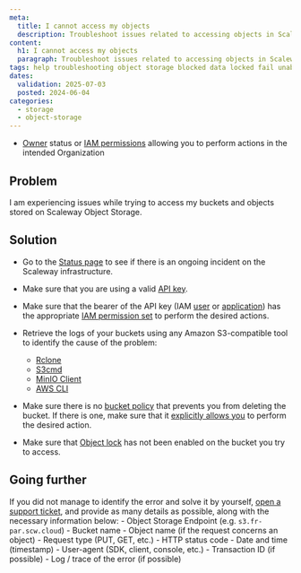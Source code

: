 ```yaml
---
meta:
  title: I cannot access my objects
  description: Troubleshoot issues related to accessing objects in Scaleway Object Storage.
content:
  h1: I cannot access my objects
  paragraph: Troubleshoot issues related to accessing objects in Scaleway Object Storage.
tags: help troubleshooting object storage blocked data locked fail unable impossible
dates:
  validation: 2025-07-03
  posted: 2024-06-04
categories:
  - storage
  - object-storage
---
```



<Requirements />

- [Owner](/iam/concepts/#owner) status or [IAM permissions](/iam/concepts/#permission) allowing you to perform actions in the intended Organization

## Problem

I am experiencing issues while trying to access my buckets and objects stored on Scaleway Object Storage.

## Solution

- Go to the [Status page](https://status.scaleway.com/) to see if there is an ongoing incident on the Scaleway infrastructure.

- Make sure that you are using a valid [API key](https://console.scaleway.com/iam/api-keys).

- Make sure that the bearer of the API key (IAM [user](/iam/concepts/#user) or [application](/iam/concepts/#application)) has the appropriate [IAM permission set](/iam/how-to/view-permission-sets/) to perform the desired actions.

- Retrieve the logs of your buckets using any Amazon S3-compatible tool to identify the cause of the problem:
    - [Rclone](https://rclone.org/docs/#logging)
    - [S3cmd](https://s3tools.org/usage)
    - [MinIO Client](https://min.io/docs/minio/linux/reference/minio-mc-admin/mc-admin-logs.html#mc-admin-logs)
    - [AWS CLI](https://docs.aws.amazon.com/cli/latest/reference/logs/get-log-events.html)

- Make sure there is no [bucket policy](/object-storage/concepts/#bucket-policy) that prevents you from deleting the bucket. If there is one, make sure that it [explicitly allows you](/object-storage/api-cli/bucket-policy/) to perform the desired action.

- Make sure that [Object lock](/object-storage/api-cli/object-lock/) has not been enabled on the bucket you try to access.

## Going further

If you did not manage to identify the error and solve it by yourself, [open a support ticket](/account/how-to/open-a-support-ticket/), and provide as many details as possible, along with the necessary information below:
    - Object Storage Endpoint (e.g. `s3.fr-par.scw.cloud`)
    - Bucket name
    - Object name (if the request concerns an object)
    - Request type (PUT, GET, etc.)
    - HTTP status code
    - Date and time (timestamp)
    - User-agent (SDK, client, console, etc.)
    - Transaction ID (if possible)
    - Log / trace of the error (if possible)
